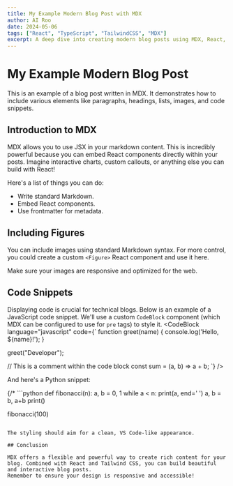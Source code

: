 ```yaml
---
title: My Example Modern Blog Post with MDX
author: AI Roo
date: 2024-05-06
tags: ["React", "TypeScript", "TailwindCSS", "MDX"]
excerpt: A deep dive into creating modern blog posts using MDX, React, and Tailwind CSS v4.
---
```


# My Example Modern Blog Post

This is an example of a blog post written in MDX. It demonstrates how to include various elements like paragraphs, headings, lists, images, and code snippets.

## Introduction to MDX

MDX allows you to use JSX in your markdown content. This is incredibly powerful because you can embed React components directly within your posts. Imagine interactive charts, custom callouts, or anything else you can build with React!

Here's a list of things you can do:

- Write standard Markdown.
- Embed React components.
- Use frontmatter for metadata.

## Including Figures

You can include images using standard Markdown syntax. For more control, you could create a custom `<Figure>` React component and use it here.

Make sure your images are responsive and optimized for the web.

## Code Snippets

Displaying code is crucial for technical blogs. Below is an example of a JavaScript code snippet. We'll use a custom `CodeBlock` component (which MDX can be configured to use for `pre` tags) to style it.
<CodeBlock language="javascript" code={`
function greet(name) {
    console.log('Hello, \${name}!');
}

greet("Developer");

// This is a comment within the code block
const sum = (a, b) => a + b;
`} />

And here's a Python snippet:

{/* ```python
def fibonacci(n):
    a, b = 0, 1
    while a < n:
        print(a, end=' ')
        a, b = b, a+b
    print()

fibonacci(100)
``` */}

The styling should aim for a clean, VS Code-like appearance.

## Conclusion

MDX offers a flexible and powerful way to create rich content for your blog. Combined with React and Tailwind CSS, you can build beautiful and interactive blog posts.
Remember to ensure your design is responsive and accessible!
